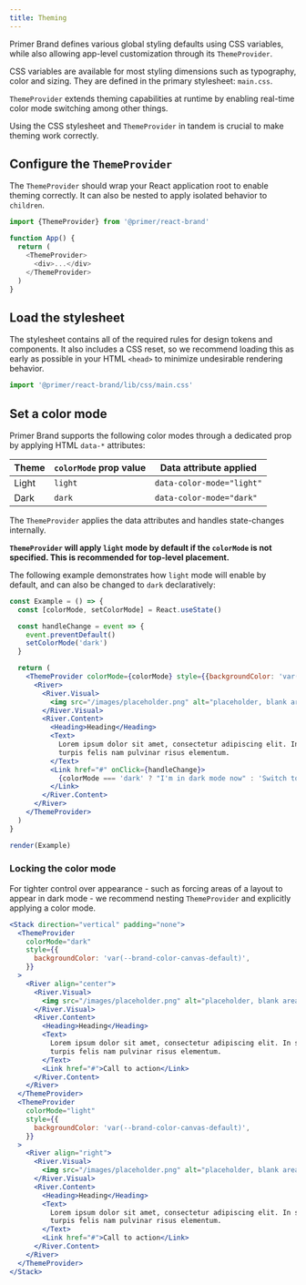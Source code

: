 ```yaml
---
title: Theming
---
```


Primer Brand defines various global styling defaults using CSS variables, while also allowing app-level customization through its `ThemeProvider`.

CSS variables are available for most styling dimensions such as typography, color and sizing. They are defined in the primary stylesheet: `main.css`.

`ThemeProvider` extends theming capabilities at runtime by enabling real-time color mode switching among other things.

Using the CSS stylesheet and `ThemeProvider` in tandem is crucial to make theming work correctly.

## Configure the `ThemeProvider`

The `ThemeProvider` should wrap your React application root to enable theming correctly. It can also be nested to apply isolated behavior to `children`.

```js
import {ThemeProvider} from '@primer/react-brand'

function App() {
  return (
    <ThemeProvider>
      <div>...</div>
    </ThemeProvider>
  )
}
```

## Load the stylesheet

The stylesheet contains all of the required rules for design tokens and components. It also includes a CSS reset, so we recommend loading this as early as possible in your HTML `<head>` to minimize undesirable rendering behavior.

```js
import '@primer/react-brand/lib/css/main.css'
```

## Set a color mode

Primer Brand supports the following color modes through a dedicated prop by applying HTML `data-*` attributes:

| Theme | `colorMode` prop value | Data attribute applied    |
| ----- | ---------------------- | ------------------------- |
| Light | `light`                | `data-color-mode="light"` |
| Dark  | `dark`                 | `data-color-mode="dark"`  |

The `ThemeProvider` applies the data attributes and handles state-changes internally.

**`ThemeProvider` will apply `light` mode by default if the `colorMode` is not specified. This is recommended for top-level placement.**

The following example demonstrates how `light` mode will enable by default, and can also be changed to `dark` declaratively:

```jsx filename="noinline"
const Example = () => {
  const [colorMode, setColorMode] = React.useState()

  const handleChange = event => {
    event.preventDefault()
    setColorMode('dark')
  }

  return (
    <ThemeProvider colorMode={colorMode} style={{backgroundColor: 'var(--brand-color-canvas-default)'}}>
      <River>
        <River.Visual>
          <img src="/images/placeholder.png" alt="placeholder, blank area with a gray background color" />
        </River.Visual>
        <River.Content>
          <Heading>Heading</Heading>
          <Text>
            Lorem ipsum dolor sit amet, consectetur adipiscing elit. In sapien sit ullamcorper id. Aliquam luctus sed
            turpis felis nam pulvinar risus elementum.
          </Text>
          <Link href="#" onClick={handleChange}>
            {colorMode === 'dark' ? "I'm in dark mode now" : 'Switch to dark mode'}
          </Link>
        </River.Content>
      </River>
    </ThemeProvider>
  )
}

render(Example)
```

### Locking the color mode

For tighter control over appearance - such as forcing areas of a layout to appear in dark mode - we recommend nesting `ThemeProvider` and explicitly applying a color mode.

```jsx live
<Stack direction="vertical" padding="none">
  <ThemeProvider
    colorMode="dark"
    style={{
      backgroundColor: 'var(--brand-color-canvas-default)',
    }}
  >
    <River align="center">
      <River.Visual>
        <img src="/images/placeholder.png" alt="placeholder, blank area with a gray background color" />
      </River.Visual>
      <River.Content>
        <Heading>Heading</Heading>
        <Text>
          Lorem ipsum dolor sit amet, consectetur adipiscing elit. In sapien sit ullamcorper id. Aliquam luctus sed
          turpis felis nam pulvinar risus elementum.
        </Text>
        <Link href="#">Call to action</Link>
      </River.Content>
    </River>
  </ThemeProvider>
  <ThemeProvider
    colorMode="light"
    style={{
      backgroundColor: 'var(--brand-color-canvas-default)',
    }}
  >
    <River align="right">
      <River.Visual>
        <img src="/images/placeholder.png" alt="placeholder, blank area with a gray background color" />
      </River.Visual>
      <River.Content>
        <Heading>Heading</Heading>
        <Text>
          Lorem ipsum dolor sit amet, consectetur adipiscing elit. In sapien sit ullamcorper id. Aliquam luctus sed
          turpis felis nam pulvinar risus elementum.
        </Text>
        <Link href="#">Call to action</Link>
      </River.Content>
    </River>
  </ThemeProvider>
</Stack>
```
